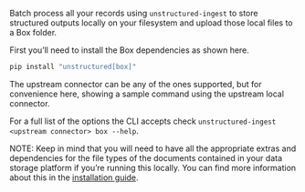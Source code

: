 Batch process all your records using `unstructured-ingest` to store structured outputs locally on your filesystem and upload those local files to a Box folder.

First you’ll need to install the Box dependencies as shown here.

```bash
pip install "unstructured[box]"
```

The upstream connector can be any of the ones supported, but for convenience here, showing a sample command using the upstream local connector.


<CodeGroup>

  <BoxSh />

  <BoxPy />

</CodeGroup>


For a full list of the options the CLI accepts check `unstructured-ingest <upstream connector> box --help`.

NOTE: Keep in mind that you will need to have all the appropriate extras and dependencies for the file types of the documents contained in your data storage platform if you’re running this locally. You can find more information about this in the [installation guide](/open-source/installation/overview).